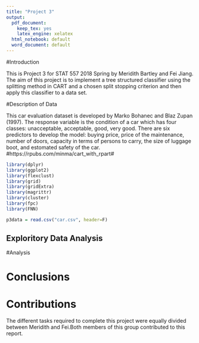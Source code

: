 ```yaml
---
title: "Project 3"
output:
  pdf_document:
    keep_tex: yes
    latex_engine: xelatex
  html_notebook: default
  word_document: default
---
```


#Introduction

This is Project 3 for STAT 557 2018 Spring by Meridith Bartley and Fei Jiang. The aim of this project is to implement a tree structured classifier using the splitting method in CART and a chosen split stopping criterion and then apply this classifier to a data set. 

#Description of Data

This car evaluation dataset is developed by Marko Bohanec and Blaz Zupan (1997). The response variable is the condition of a car which has four classes: unacceptable, acceptable, good, very good. There are six predictors to develop the model: buying price, price of the maintenance, number of doors, capacity in terms of persons to carry, the size of luggage boot, and estomated safety of the car. #https://rpubs.com/minma/cart_with_rpart# 



```r
library(dplyr)
library(ggplot2)
library(flexclust)
library(grid)
library(gridExtra)
library(magrittr)
library(cluster)
library(fpc)
library(FNN)
```

```r
p3data = read.csv("car.csv", header=F) 


```
## Exploritory Data Analysis

#Analysis


 





# Conclusions 



# Contributions 

The different tasks required to complete this project were equally divided between Meridith and Fei.Both members of this group contributed to this report. 
